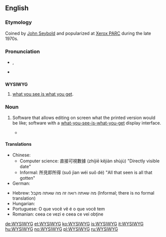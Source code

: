 {{wikipedia}}
==English==

===Etymology===
Coined by [[w:John_W._Seybold|John Seybold]] and popularized at [[w:Xerox_PARC|Xerox PARC]] during  the late 1970s.

===Pronunciation===
* {{IPA|/ˈwɪz.iˌwɪg/|/ˈwɪz.ə.wɪg/}}, {{SAMPA|/"wIz.i%wIg/|/"wIz.@.%wIg/}}
* {{audio|Image-En-us-wysiwyg.ogg|Audio (US)}}

==={{acronym}}===
'''WYSIWYG'''

# [[what you see is what you get]].

===Noun===
{{en-noun}}

# {{computing}} Software that allows editing on screen what the printed version would be like; software with a [[what-you-see-is-what-you-get]] display interface.
#*{{quote-book|title=How to Do Everything with HTML & XHTML‎|page=132|author=James H. Pence|year=2003|passage='''WYSIWYG'''s are helpful tools in that they enable you to create pages much more quickly}}

====Translations====
{{trans-top|computing: computer program that allows editing on screen what the printed version would be like}}
* Chinese:
** Computer science: 直接可視數據  (zhíjiē kějiàn shùjù) "Directly visible date"
** Informal: 所見即所得 (suǒ jìan wéi suǒ dé) "All that seen is all that gotten"
* German: {{t+|de|WYSIWYG}}
{{trans-mid}}
* Hebrew: מה שאתה רואה זה מה שאתה מקבל (Informal; there is no formal translation)
* Hungarian: {{t|hu|WYSIWYG}}
* Portuguese: O que você vê é o que você tem
* Romanian: ceea ce vezi e ceea ce vei obţine
{{trans-bottom}}

[[de:WYSIWYG]]
[[et:WYSIWYG]]
[[ko:WYSIWYG]]
[[is:WYSIWYG]]
[[it:WYSIWYG]]
[[hu:WYSIWYG]]
[[no:WYSIWYG]]
[[pl:WYSIWYG]]
[[ru:WYSIWYG]]